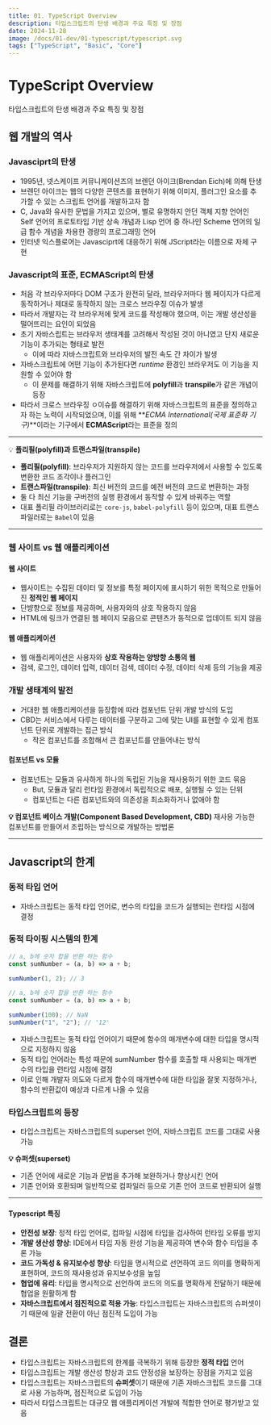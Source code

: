 ```yaml
---
title: 01. TypeScript Overview
description: 타입스크립트의 탄생 배경과 주요 특징 및 장점
date: 2024-11-28
image: /docs/01-dev/01-typescript/typescript.svg
tags: ["TypeScript", "Basic", "Core"]
---
```


# TypeScript Overview

타입스크립트의 탄생 배경과 주요 특징 및 장점

## 웹 개발의 역사

### Javasciprt의 탄생

- 1995년, 넷스케이프 커뮤니케이션즈의 브렌던 아이크(Brendan Eich)에 의해 탄생
- 브렌던 아이크는 웹의 다양한 콘텐츠를 표현하기 위해 이미지, 플러그인 요소를 추가할 수 있는 스크립트 언어를 개발하고자 함
- C, Java와 유사한 문법을 가지고 있으며, 별로 유명하지 안던 객체 지향 언어인 Self 언어의 프로토타입 기반 상속 개념과 Lisp 언어 중 하나인 Scheme 언어의 일급 함수 개념을 차용한 경량의 프로그래밍 언어
- 인터넷 익스플로어는 Javasciprt에 대응하기 위해 JScript라는 이름으로 자체 구현

### Javascript의 표준, ECMAScript의 탄생

- 처음 각 브라우저마다 DOM 구조가 완전히 달라, 브라우저마다 웹 페이지가 다르게 동작하거나 제대로 동작하지 않는 크로스 브라우징 이슈가 발생
- 따라서 개발자는 각 브라우저에 맞게 코드를 작성해야 했으며, 이는 개발 생산성을 떨어뜨리는 요인이 되었음
- 초기 자바스립트는 브라우저 생태계를 고려해서 작성된 것이 아니였고 단지 새로운 기능이 추가되는 형태로 발전
  - 이에 따라 자바스크립트와 브라우저의 발전 속도 간 차이가 발생
- 자바스크립트에 어떤 기능이 추가된다면 _runtime_ 환경인 브라우저도 이 기능을 지원할 수 있어야 함
  - 이 문제를 해결하기 위해 자바스크립트에 **polyfill**과 **transpile**가 같은 개념이 등장
- 따라서 크로스 브라우징 ㅇ이슈를 해결하기 위해 자바스크립트의 표준을 정의하고자 하는 노력이 시작되었으며, 이를 위해 **_ECMA International(국제 표준화 기구)_**이라는 기구에서 **ECMAScript**라는 표준을 정의

---

💡 **폴리필(polyfill)과 트랜스파일(transpile)**

- **폴리필(polyfill)**: 브라우저가 지원하지 않는 코드를 브라우저에서 사용할 수 있도록 변환한 코드 조각이나 플러그인
- **트랜스파일(transpile)**: 최신 버전의 코드를 예전 버전의 코드로 변환하는 과정
- 둘 다 최신 기능을 구버전의 실행 환경에서 동작할 수 있게 바꿔주는 역할
- 대표 폴리필 라이브러리로는 `core-js`, `babel-polyfill` 등이 있으며, 대표 트랜스파일러로는 `Babel`이 있음

---

### 웹 사이트 vs 웹 애플리케이션

#### 웹 사이트

- 웹사이트는 수집된 데이터 및 정보를 특정 페이지에 표시하기 위한 목적으로 만들어진 **정적인 웹 페이지**
- 단뱡향으로 정보를 제공하며, 사용자와의 상호 작용하지 않음
- HTML에 링크가 연결된 웹 페이지 모음으로 콘텐츠가 동적으로 업데이트 되지 않음

#### 웹 애플리케이션

- 웹 애플리케이션은 사용자와 **상호 작용하는 양방향 소통의 웹**
- 검색, 로그인, 데이터 입력, 데이터 검색, 데이터 수정, 데이터 삭제 등의 기능을 제공

### 개발 생태계의 발전

- 거대한 웹 애플리케이션을 등장함에 따라 컴포넌트 단위 개발 방식의 도입
- CBD는 서비스에서 다루는 데이터를 구분하고 그에 맞는 UI를 표현할 수 있게 컴포넌트 단위로 개발하는 접근 방식
  - 작은 컴포넌트를 조합해서 큰 컴포넌트를 만들어내는 방식

#### 컴포넌트 vs 모듈

- 컴포넌트는 모듈과 유사하게 하나의 독립된 기능을 재사용하기 위한 코드 묶음
  - But, 모듈과 달리 런타임 환경에서 독립적으로 배포, 실행될 수 있는 단위
  - 컴포넌트는 다른 컴포넌트와의 의존성을 최소화하거나 없애야 함

**💡 컴포넌트 베이스 개발(Component Based Development, CBD)**
재사용 가능한 컴포넌트를 만들어서 조립하는 방식으로 개발하는 방법론

---

## Javascript의 한계

### 동적 타입 언어

- 자바스크립트는 동적 타입 언어로, 변수의 타입을 코드가 실행되는 런타임 시점에 결정

### 동적 타이핑 시스템의 한계

```javascript title="정상 동작" showLineNumbers
// a, b에 숫자 합을 반환 하는 함수
const sumNumber = (a, b) => a + b;

sumNumber(1, 2); // 3
```

```javascript title="비정상 동작" showLineNumbers
// a, b에 숫자 합을 반환 하는 함수
const sumNumber = (a, b) => a + b;

sumNumber(100); // NaN
sumNumber("1", "2"); // '12'
```

- 자바스크립트는 동적 타입 언어이기 때문에 함수의 매개변수에 대한 타입을 명시적으로 지정하지 않음
- 동적 타입 언어라는 특성 때문에 sumNumber 함수를 호출할 때 사용되는 매개변수의 타입을 런타임 시점에 결정
- 이로 인해 개발자 의도와 다르게 함수의 매개변수에 대한 타입을 잘못 지정하거나, 함수의 반환값이 예상과 다르게 나올 수 있음

### 타입스크립트의 등장

- 타입스크립트는 자바스크립트의 superset 언어, 자바스크립트 코드를 그대로 사용 가능

**💡 슈퍼셋(superset)**

- 기존 언어에 새로운 기능과 문법을 추가해 보완하거나 향상시킨 언어
- 기존 언어와 호환되며 일반적으로 컴파일러 등으로 기존 언어 코드로 반환되어 실행

---

#### Typescript 특징

- **안전성 보장**: 정적 타입 언어로, 컴파일 시점에 타입을 검사하여 런타임 오류를 방지
- **개발 생산성 향상**: IDE에서 타입 자동 완성 기능을 제공하여 변수와 함수 타입을 추론 가능
- **코드 가독성 & 유지보수성 향상**: 타입을 명시적으로 선언하여 코드 의미를 명확하게 표현하며, 코드의 재사용성과 유지보수성을 높임
- **협업에 유리**: 타입을 명시적으로 선언하여 코드의 의도를 명확하게 전달하기 때문에 협업을 원활하게 함
- **자바스크립트에서 점진적으로 적용 가능**: 타입스크립트는 자바스크립트의 슈퍼셋이기 때문에 일괄 전환이 아닌 점진적 도입이 가능

## 결론

- 타입스크립트는 자바스크립트의 한계를 극복하기 위해 등장한 **정적 타입** 언어
- 타입스크립트는 개발 생산성 향상과 코드 안정성을 보장하는 장점을 가지고 있음
- 타입스크립트는 자바스크립트의 **슈퍼셋**이기 때문에 기존 자바스크립트 코드를 그대로 사용 가능하며, 점진적으로 도입이 가능
- 따라서 타입스크립트는 대규모 웹 애플리케이션 개발에 적합한 언어로 평가받고 있음
